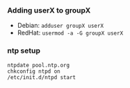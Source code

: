 === Adding userX to groupX ===

* Debian: <code>adduser groupX userX</code>
* RedHat: <code>usermod -a -G groupX userX</code>

=== ntp setup ===

 ntpdate pool.ntp.org
 chkconfig ntpd on
 /etc/init.d/ntpd start

